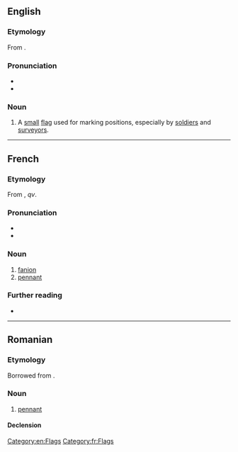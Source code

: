 ==English==

===Etymology===
From {{bor|en|fr|-}}.

===Pronunciation===
* {{IPA|en|/ˈfænjən/}}
* {{rhymes|en|ænjən|s=2}}

===Noun===
{{en-noun}}

# A [[small]] [[flag]] used for marking positions, especially by [[soldier]]s and [[surveyor]]s.

[[Category:en:Flags]]

----

==French==

===Etymology===
From {{der|en|fr|fanon}}, ''qv''.

===Pronunciation===
* {{fr-IPA}}
* {{audio|fr|LL-Q150 (fra)-Lepticed7-porte-fanion.wav|Audio}}

===Noun===
{{fr-noun|m}}

# [[fanion#English|fanion]]
# [[pennant]]

===Further reading===
* {{R:TLFi}}

[[Category:fr:Flags]]
----

==Romanian==

===Etymology===
Borrowed from {{bor|ro|fr|fanion}}.

===Noun===
{{ro-noun|n|fanioane}}

# [[pennant]]

====Declension====
{{ro-noun-n|pl=fanioane}}